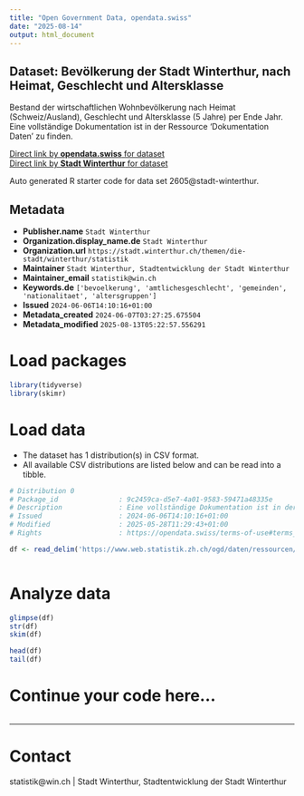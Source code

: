 ```yaml
---
title: "Open Government Data, opendata.swiss"
date: "2025-08-14"
output: html_document
---
```


## Dataset: Bevölkerung der Stadt Winterthur, nach Heimat, Geschlecht und Altersklasse

Bestand der wirtschaftlichen Wohnbevölkerung nach Heimat (Schweiz/Ausland), Geschlecht und Altersklasse (5 Jahre) per Ende Jahr. Eine vollständige Dokumentation ist in der Ressource 'Dokumentation Daten' zu finden.

[Direct link by **opendata.swiss** for dataset](https://opendata.swiss/de/dataset/bevolkerung-der-stadt-winterthur-nach-heimat-geschlecht-und-altersklasse)<br>
[Direct link by **Stadt Winterthur** for dataset](https://stadt.winterthur.ch/themen/die-stadt/winterthur/statistik/bevoelkerung)

Auto generated R starter code for data set 2605@stadt-winterthur.

## Metadata

- **Publisher.name** `Stadt Winterthur`
- **Organization.display_name.de** `Stadt Winterthur`
- **Organization.url** `https://stadt.winterthur.ch/themen/die-stadt/winterthur/statistik`
- **Maintainer** `Stadt Winterthur, Stadtentwicklung der Stadt Winterthur`
- **Maintainer_email** `statistik@win.ch`
- **Keywords.de** `['bevoelkerung', 'amtlichesgeschlecht', 'gemeinden', 'nationalitaet', 'altersgruppen']`
- **Issued** `2024-06-06T14:10:16+01:00`
- **Metadata_created** `2024-06-07T03:27:25.675504`
- **Metadata_modified** `2025-08-13T05:22:57.556291`


# Load packages

```r

library(tidyverse)
library(skimr)

```

# Load data

-   The dataset has 1 distribution(s) in CSV format.
-   All available CSV distributions are listed below and can be read into a tibble.

```r

# Distribution 0
# Package_id               : 9c2459ca-d5e7-4a01-9583-59471a48335e
# Description              : Eine vollständige Dokumentation ist in der Ressource "Dokumentation Daten" zu finden.
# Issued                   : 2024-06-06T14:10:16+01:00
# Modified                 : 2025-05-28T11:29:43+01:00
# Rights                   : https://opendata.swiss/terms-of-use#terms_open

df <- read_delim('https://www.web.statistik.zh.ch/ogd/daten/ressourcen/KTZH_00002605_00005330.csv')



```

# Analyze data

```r

glimpse(df)
str(df)
skim(df)

head(df)
tail(df)

```

# Continue your code here...

```r

```

------------------------------------------------------------------------

# Contact

statistik@win.ch | Stadt Winterthur, Stadtentwicklung der Stadt Winterthur
